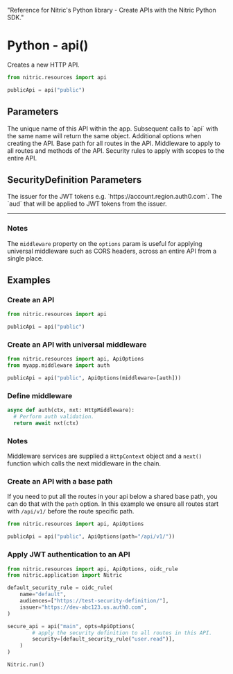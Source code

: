   "Reference for Nitric's Python library - Create APIs with the Nitric Python SDK."

# Python - api()

Creates a new HTTP API.

```python
from nitric.resources import api

publicApi = api("public")
```

## Parameters

<Properties>
  <Property name="name" required type="string">
    The unique name of this API within the app. Subsequent calls to `api` with
    the same name will return the same object.
  </Property>
  <Property name="options" type="object" optional>
    Additional options when creating the API.
    <Properties nested>
      <Property name="path" type="string" optional>
        Base path for all routes in the API.
      </Property>
      <Property name="middleware" type="List[Middleware]" optional>
        Middleware to apply to all routes and methods of the API.
      </Property>
      <Property name="security" type="List[ScopedOidcOptions]">
        Security rules to apply with scopes to the entire API.
      </Property>
    </Properties>
  </Property>
</Properties>

## SecurityDefinition Parameters

<Properties>
  <Property name="issuer" required type="string">
    The issuer for the JWT tokens e.g. `https://account.region.auth0.com`.
  </Property>
  <Property name="audiences" required type="string[]">
    The `aud` that will be applied to JWT tokens from the issuer.
  </Property>
</Properties>

---

### Notes

The `middleware` property on the `options` param is useful for applying universal middleware such as CORS headers, across an entire API from a single place.

## Examples

### Create an API

```python
from nitric.resources import api

publicApi = api("public")
```

### Create an API with universal middleware

```python
from nitric.resources import api, ApiOptions
from myapp.middleware import auth

publicApi = api("public", ApiOptions(middleware=[auth]))
```

### Define middleware

```python
async def auth(ctx, nxt: HttpMiddleware):
  # Perform auth validation.
  return await nxt(ctx)
```

### Notes

Middleware services are supplied a `HttpContext` object and a `next()` function which calls the next middleware in the chain.

### Create an API with a base path

If you need to put all the routes in your api below a shared base path, you can do that with the `path` option. In this example we ensure all routes start with `/api/v1/` before the route specific path.

```python
from nitric.resources import api, ApiOptions

publicApi = api("public", ApiOptions(path="/api/v1/"))
```

### Apply JWT authentication to an API

```python
from nitric.resources import api, ApiOptions, oidc_rule
from nitric.application import Nitric

default_security_rule = oidc_rule(
    name="default",
    audiences=["https://test-security-definition/"],
    issuer="https://dev-abc123.us.auth0.com",
)

secure_api = api("main", opts=ApiOptions(
        # apply the security definition to all routes in this API.
        security=[default_security_rule("user.read")],
    )
)

Nitric.run()
```

